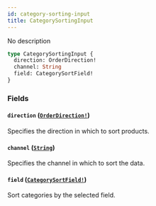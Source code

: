 ```yaml
---
id: category-sorting-input
title: CategorySortingInput
---
```


No description

```graphql
type CategorySortingInput {
  direction: OrderDirection!
  channel: String
  field: CategorySortField!
}
```

### Fields

#### `direction` ([`OrderDirection!`](/developer/api-reference/enums/order-direction.mdx))

Specifies the direction in which to sort products.

#### `channel` ([`String`](/developer/api-reference/scalars/string.mdx))

Specifies the channel in which to sort the data.

#### `field` ([`CategorySortField!`](/developer/api-reference/enums/category-sort-field.mdx))

Sort categories by the selected field.
